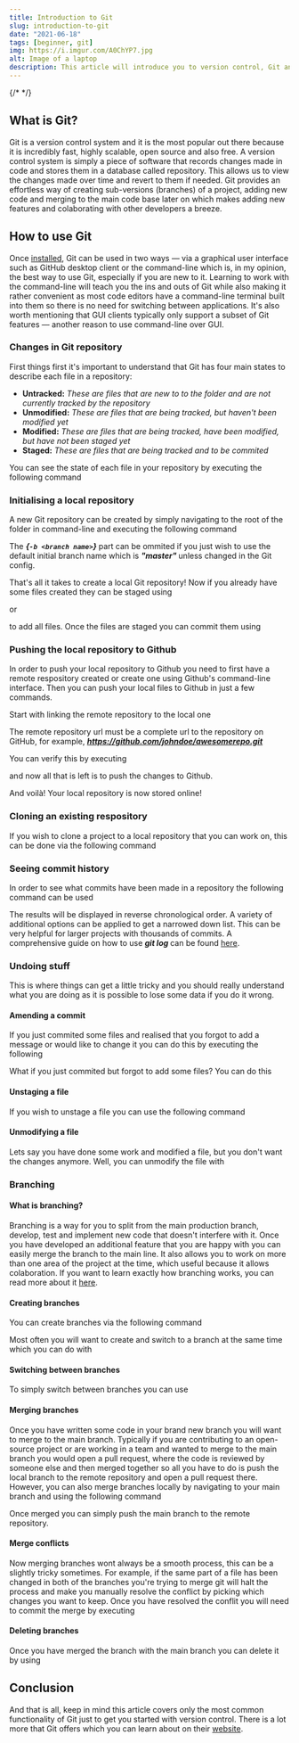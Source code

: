 ```yaml
---
title: Introduction to Git
slug: introduction-to-git
date: "2021-06-18"
tags: [beginner, git]
img: https://i.imgur.com/A0ChYP7.jpg
alt: Image of a laptop
description: This article will introduce you to version control, Git and teach you the fundamentals using the command-line.
---
```


{/* <WrappedImage src="https://i.imgur.com/hzEkE5u.jpg" alt="image of react logo"/> */}

## What is Git?

Git is a version control system and it is the most popular out there because it is incredibly fast, highly scalable, open source and also free. A version control 
system is simply a piece of software that records changes made in code and stores them in a database called repository. This allows us to view the changes made 
over time and revert to them if needed. Git provides an effortless way of creating sub-versions (branches) of a project, adding new code and merging to the 
main code base later on which makes adding new features and colaborating with other developers a breeze.

## How to use Git

Once <a href="https://git-scm.com/" target="_blank">installed</a>, Git can be used in two ways — via a graphical user interface such as GitHub desktop client or the 
command-line which is, in my opinion, the best way to use Git, especially if you are new to it. Learning to work with the command-line will teach you the ins and 
outs of Git while also making it rather convenient as most code editors have a command-line terminal built into them so there is no need for switching between 
applications. It's also worth mentioning that GUI clients typically only support a subset of Git features — another reason to use command-line over GUI.

### Changes in Git repository

First things first it's important to understand that Git has four main states to describe each file in a repository:

* <b>Untracked:</b> <em>These are files that are new to to the folder and are not currently tracked by the repository</em>
* <b>Unmodified:</b> <em>These are files that are being tracked, but haven't been modified yet</em>
* <b>Modified:</b> <em>These are files that are being tracked, have been modified, but have not been staged yet</em>
* <b>Staged:</b> <em>These are files that are being tracked and to be commited</em>

You can see the state of each file in your repository by executing the following command

<CodeBlock lineNum={false} language="shell" text="git status"/>

### Initialising a local repository

A new Git repository can be created by simply navigating to the root of the folder in command-line and executing the following command
<CodeBlock lineNum={false} language="shell" text="git init -b <branch name>"/>

The <em><b> {`-b <branch name>`} </b></em> part can be ommited if you just wish to use the default initial branch name which is <em><b> "master" </b></em> unless 
changed in the Git config.

That's all it takes to create a local Git repository! Now if you already have some files created they can be staged using

<CodeBlock lineNum={false} language="shell" text="git add <file name>"/>

or

<CodeBlock lineNum={false} language="shell" text="git add ."/>

to add all files. Once the files are staged you can commit them using

<CodeBlock lineNum={false} language="shell" text="git commit -m <message>"/>

### Pushing the local repository to Github

In order to push your local repository to Github you need to first have a remote respository created or create one using Github's command-line interface. Then
you can push your local files to Github in just a few commands.

Start with linking the remote repository to the local one
<CodeBlock lineNum={false} language="shell" text="git remote add origin <remote repository url>"/>

The remote repository url must be a complete url to the repository on GitHub, for example, <em><b> https://github.com/johndoe/awesomerepo.git </b></em>

You can verify this by executing

<CodeBlock lineNum={false} language="shell" text="git remote -v"/>

and now all that is left is to push the changes to Github.

<CodeBlock lineNum={false} language="shell" text="git push origin <branch name>"/>

And voilà! Your local repository is now stored online!

### Cloning an existing respository

If you wish to clone a project to a local repository that you can work on, this can be done via the following command

<CodeBlock lineNum={false} language="shell" text="git clone <remote repository url>"/>

### Seeing commit history

In order to see what commits have been made in a repository the following command can be used

<CodeBlock lineNum={false} language="shell" text="git log"/>

The results will be displayed in reverse chronological order. A variety of additional options can be applied to get a narrowed down list. This can be very helpful
for larger projects with thousands of commits. A comprehensive guide on how to use <b><em> git log </em></b> can be found 
<a href="https://git-scm.com/book/en/v2/Git-Basics-Viewing-the-Commit-History" target="_blank">here</a>.

### Undoing stuff

This is where things can get a little tricky and you should really understand what you are doing as it is possible to lose some data if you do it wrong.

#### Amending a commit

If you just commited some files and realised that you forgot to add a message or would like to change it you can do this by executing the following

<CodeBlock lineNum={false} language="shell" text="git commit --amend -m <new message>"/>

What if you just commited but forgot to add some files? You can do this

<CodeBlock lineNum={false} language="shell" text="git add <file name>
git commit --amend"/>

<HighlightedMessage color="grey" text="
However, it is important to note that when you amend a commit you aren't just editing the contents you are replacing it with a whole new commit, that's why you
should not amend anything that has already been pushed to the remote repository as that will cause issues for your colaborators.
"/>

#### Unstaging a file

If you wish to unstage a file you can use the following command

<CodeBlock lineNum={false} language="shell" text="git restore --staged <file name>"/>

#### Unmodifying a file

Lets say you have done some work and modified a file, but you don't want the changes anymore. Well, you can unmodify the file with

<CodeBlock lineNum={false} language="shell" text="git restore <file name>"/>

<HighlightedMessage text="
Very important to note that this is a dangerous command and the work that you remove will be gone forever, because the file will be replaced with the last
staged or commited version.
"/>

### Branching

#### What is branching?

Branching is a way for you to split from the main production branch, develop, test and implement new code that doesn't interfere with it. Once you have developed an
additional feature that you are happy with you can easily merge the branch to the main line. It also allows you to work on more than one area of the project at 
the time, which useful because it allows colaboration. If you want to learn exactly how branching works, you can read more 
about it <a href="https://git-scm.com/book/en/v2/Git-Branching-Branches-in-a-Nutshell" target="_blank">here</a>.

#### Creating branches

You can create branches via the following command

<CodeBlock lineNum={false} language="shell" text="git branch <branch name>"/>

Most often you will want to create and switch to a branch at the same time which you can do with

<CodeBlock lineNum={false} language="shell" text="git checkout -b <branch name>"/>

#### Switching between branches

To simply switch between branches you can use

<CodeBlock lineNum={false} language="shell" text="git checkout <branch name>"/>

#### Merging branches

Once you have written some code in your brand new branch you will want to merge to the main branch. Typically if you are contributing to an open-source project or
are working in a team and wanted to merge to the main branch you would
open a pull request, where the code is reviewed by someone else and then merged together so all you have to do is push the local branch to the remote repository
and open a pull request there. However, you can also merge branches locally by navigating to your main branch and using the following command

<CodeBlock lineNum={false} language="shell" text="git branch <branch you want to merge>"/>

Once merged you can simply push the main branch to the remote repository.

#### Merge conflicts

Now merging branches wont always be a smooth process, this can be a slightly tricky sometimes. For example, if the same part of a file has been changed in both
of the branches you're trying to merge git will halt the process and make you manually resolve the conflict by picking which changes you want to keep. Once you
have resolved the conflit you will need to commit the merge by executing

<CodeBlock lineNum={false} language="shell" text="git commit"/>

#### Deleting branches

Once you have merged the branch with the main branch you can delete it by using

<CodeBlock lineNum={false} language="shell" text="git branch -d <branch name>"/>

## Conclusion

And that is all, keep in mind this article covers only the most common functionality of Git just to get you started with version control. There is a lot more that 
Git offers which you can learn about on their <a href="https://git-scm.com/book/en/v2" target="_blank">website</a>.